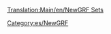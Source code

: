 [[Translation:Main/en/NewGRF Sets]]{{en/-}}
{{en/Bilingual box| Es
| Una lista de artículos sobre conjuntos de gráficos (sets) [[Main/es/NewGRF|NewGRF]].
| ''A list of [[Main/en/NewGRF]] set articles.''}}

[[Category:es/NewGRF]]